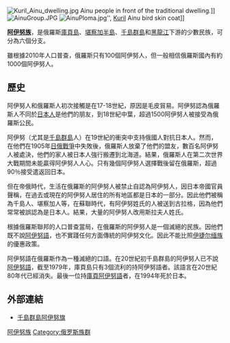 {{Infobox ethnic group
| group = 俄罗斯阿伊努人<br />Айны в России
| image = Sakhalin ainu men.jpg
| caption = [[库页岛|库页岛]]的阿伊努人，由[[布罗尼斯瓦夫·毕苏斯基|布罗尼斯瓦夫·毕苏斯基]]拍摄
| population = 109 (俄罗斯人口普查 2010)<ref>http://www.gks.ru/free_doc/new_site/perepis2010/croc/Documents/Materials/pril3_dok2.xlsx</ref><br> 100 to 1,000 (not federally recognized)
| popplace = [[萨哈林州|萨哈林州]],[[哈巴罗夫斯克边疆区|哈巴罗夫斯克边疆区]],[[堪察加边疆区|堪察加边疆区]]
| langs = [[阿伊努语|阿伊努语]],[[俄语|俄语]]
| rels = [[萨满教|萨满教]] (见 ''[[阿伊努神话|阿伊努神话]]''), [[俄罗斯东正教|俄罗斯东正教]]
| related = [[阿伊努族|北海道阿伊努人]], [[堪察加族|堪察加族]], [[琉球族|琉球族]],<ref>[http://www.asianscientist.com/2012/12/in-the-lab/ryukyuan-ainu-people-genetically-similar-2012/]</ref>[[大和族|大和族]]
|
}}
[[File:Kuril_Ainu_dwelling.jpg|thumb]] Ainu people in front of the traditional dwelling.]]
[[File:AinuGroup.JPG|thumb]]
[[File:AinuPloma.jpg|thumb]]'', [[Kuril_Islands|Kuril]] Ainu bird skin coat]]

'''[[阿伊努族|阿伊努族]]'''，是俄羅斯[[庫頁島|庫頁島]]、[[堪察加半島|堪察加半島]]、[[千島群島|千島群島]]和[[黑龍江|黑龍江]]下游的少數民族，可分為六個分支。

雖根據2010年人口普查，俄羅斯只有100個阿伊努人，但一般相信俄羅斯國內有約1000個阿伊努人。

==歷史==
阿伊努人和俄羅斯人初次接觸是在17-18世紀，原因是毛皮貿易。阿伊努認為俄羅斯人不同於[[日本人|日本人]]是他們的朋友，到18世紀中葉，超過1500阿伊努人被接受為俄羅斯公民。

阿伊努（尤其是[[千島群島|千島群島]]人）在19世紀的衝突中支持俄國人對抗日本人。然而，在他們在1905年[[日俄戰爭|日俄戰爭]]中失敗後，俄羅斯人放棄了他們的盟友，數百名阿伊努人被處決，他們的家人被日本人強行搬遷到北海道。結果，俄羅斯人在第二次世界大戰期間未能贏得阿伊努人人心。只有幾個阿伊努人選擇戰後留在俄羅斯，超過90％接受遣返回日本。

但在帝俄時代，生活在俄羅斯的阿伊努人被禁止自認為阿伊努人，因日本帝國官員聲稱，在過去或現在的阿伊努人居住的所有地區都是日本的一部分。因此他們被稱為千島人、堪察加人等，在蘇聯時代，有阿伊努姓氏的人被送到古拉格，因為他們常常被誤認為是日本人。結果，大量的阿伊努人改用斯拉夫人姓氏。

根據俄羅斯聯邦的人口普查當局，在俄羅斯的阿伊努人是一個滅絕的民族。因他們既不說[[阿伊努語|阿伊努語]]，也不實踐任何方面傳統的阿伊努文化。因此不能比照[[伊捷尔缅族|伊捷尔缅族]]的優惠政策。

阿伊努語在俄羅斯作為一種滅絕的口語。在20世紀初千島群島的阿伊努人已不說[[庫里爾阿伊努語|阿伊努語]]，截至1979年，庫頁島只有3個流利的持阿伊努語者。該語言在20世紀80年代已經消失。最後一位持[[庫頁阿伊努語|庫頁阿伊努語]]者，在1994年死於日本。

== 外部連結 ==
*[http://kunnesiri.narod.ru/ 千島群島阿伊努旗] {{Wayback|url=http://kunnesiri.narod.ru/ |date=20190830172328 }}
{{Commonscat|Ainu}}

{{俄罗斯民族}}

[[Category:阿伊努族|]]
[[Category:俄罗斯族群|Category:俄罗斯族群]]